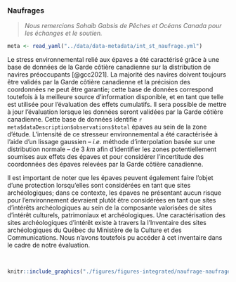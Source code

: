 ### Naufrages

> *Nous remercions Sohaib Gabsis de Pêches et Océans Canada pour les échanges et le soutien.*


```r
meta <- read_yaml("../data/data-metadata/int_st_naufrage.yml")
```

Le stress environnemental relié aux épaves a été caractérisé grâce à une base de données de la Garde côtière canadienne sur la distribution de navires préoccupants [@gcc2021]. La majorité des navires doivent toujours être validés par la Garde côtière canadienne et la précision des coordonnées ne peut être garantie; cette base de données correspond toutefois à la meilleure source d'information disponible, et en tant que telle est utilisée pour l'évaluation des effets cumulatifs. Il sera possible de mettre à jour l'évaluation lorsque les données seront validées par la Garde côtière canadienne. Cette base de données identifie `r meta$dataDescription$observations$total` épaves au sein de la zone d'étude. L'intensité de ce stresseur environnemental a été caractérisée à l'aide d'un lissage gaussien -- *i.e.* méthode d'interpolation basée sur une distribution normale -- de 3 $km$ afin d'identifier les zones potentiellement soumises aux effets des épaves et pour considérer l'incertitude des coordonnées des épaves relevées par la Garde côtière canadienne.

Il est important de noter que les épaves peuvent également faire l’objet d’une protection lorsqu’elles sont considérées en tant que sites archéologiques; dans ce contexte, les épaves ne présentant aucun risque pour l’environnement devraient plutôt être considérées en tant que sites d'intérêts archéologiques au sein de la composante valorisées de sites d'intérêt culturels, patrimoniaux et archéologiques. Une caractérisation des sites archéologiques d'intérêt existe à travers la l'Inventaire des sites archéologiques du Québec du Ministère de la Culture et des Communications. Nous n'avons toutefois pu accéder à cet inventaire dans le cadre de notre évaluation. 


<br>

```r
knitr::include_graphics("./figures/figures-integrated/naufrage-naufrage.png")
```

<br>


<!--
Accidents :
  https://experience.arcgis.com/experience/e6c0109adecc41dd9172ab2b12dc0627
  https://clearseas.org/fr/
-->
